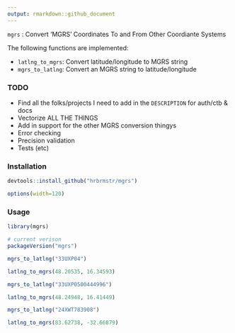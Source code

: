 ```yaml
---
output: rmarkdown::github_document
---
```


`mgrs` : Convert 'MGRS' Coordinates To and From Other Coordiante Systems

The following functions are implemented:

- `latlng_to_mgrs`:	Convert latitude/longitude to MGRS string
- `mgrs_to_latlng`:	Convert an MGRS string to latitude/longitude

### TODO

- Find all the folks/projects I need to add in the `DESCRIPTION` for auth/ctb & docs
- Vectorize ALL THE THINGS
- Add in support for the other MGRS conversion thingys
- Error checking
- Precision validation
- Tests (etc)

### Installation

```r
devtools::install_github("hrbrmstr/mgrs")
```

```r
options(width=120)
```

### Usage

```r
library(mgrs)

# current verison
packageVersion("mgrs")

mgrs_to_latlng("33UXP04")

latlng_to_mgrs(48.20535, 16.34593)

mgrs_to_latlng("33UXP0500444996")

latlng_to_mgrs(48.24948, 16.41449)

mgrs_to_latlng("24XWT783908")

latlng_to_mgrs(83.62738, -32.66879)
```
